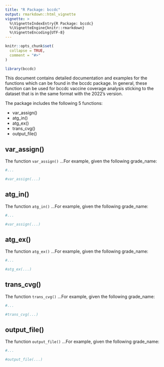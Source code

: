 ```yaml
---
title: "R Package: bccdc"
output: rmarkdown::html_vignette
vignette: >
  %\VignetteIndexEntry{R Package: bccdc}
  %\VignetteEngine{knitr::rmarkdown}
  %\VignetteEncoding{UTF-8}
---
```


```r
knitr::opts_chunk$set(
  collapse = TRUE,
  comment = "#>"
)
```

```r
library(bccdc)
```

This document contains detailed documentation and examples for the functions 
which can be found in the bccdc package. In general, these function can be used 
for bccdc vaccine coverage analysis sticking to the dataset that is in the same 
format with the 2022's version. 

The package includes the following 5 functions:

* var_assign()
* atg_in()
* atg_ex()
* trans_cvg()
* output_file()

## var_assign()
The function `var_assign()` ...For example, given the following 
grade_name:
```r
#...
```

```r
#var_assign(...)
```

## atg_in()
The function `atg_in()` ...For example, given the following 
grade_name:
```r
#...
```

```r
#var_assign(...)
```

## atg_ex()
The function `atg_ex()` ...For example, given the following 
grade_name:
```r
#...
```

```r
#atg_ex(...)
```

## trans_cvg()
The function `trans_cvg()` ...For example, given the following 
grade_name:
```r
#...
```

```r
#trans_cvg(...)
```

## output_file()
The function `output_file()` ...For example, given the following 
grade_name:
```r
#...
```

```r
#output_file(...)
```
